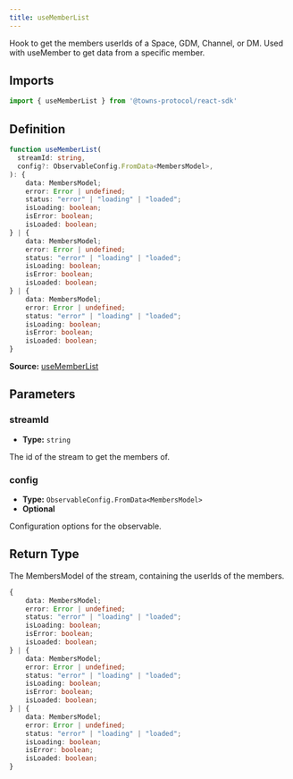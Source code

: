 ```yaml
---
title: useMemberList
---
```

Hook to get the members userIds of a Space, GDM, Channel, or DM. Used with useMember to get data from a specific member.

## Imports

```ts
import { useMemberList } from '@towns-protocol/react-sdk'
```

## Definition

```ts
function useMemberList(
  streamId: string,
  config?: ObservableConfig.FromData<MembersModel>,
): {
    data: MembersModel;
    error: Error | undefined;
    status: "error" | "loading" | "loaded";
    isLoading: boolean;
    isError: boolean;
    isLoaded: boolean;
} | {
    data: MembersModel;
    error: Error | undefined;
    status: "error" | "loading" | "loaded";
    isLoading: boolean;
    isError: boolean;
    isLoaded: boolean;
} | {
    data: MembersModel;
    error: Error | undefined;
    status: "error" | "loading" | "loaded";
    isLoading: boolean;
    isError: boolean;
    isLoaded: boolean;
}
```

**Source:** [useMemberList](https://github.com/towns-protocol/towns/blob/main/packages/react-sdk/src/useMemberList.ts)

## Parameters

### streamId

- **Type:** `string`

The id of the stream to get the members of.

### config

- **Type:** `ObservableConfig.FromData<MembersModel>`
- **Optional**

Configuration options for the observable.

## Return Type

The MembersModel of the stream, containing the userIds of the members.

```ts
{
    data: MembersModel;
    error: Error | undefined;
    status: "error" | "loading" | "loaded";
    isLoading: boolean;
    isError: boolean;
    isLoaded: boolean;
} | {
    data: MembersModel;
    error: Error | undefined;
    status: "error" | "loading" | "loaded";
    isLoading: boolean;
    isError: boolean;
    isLoaded: boolean;
} | {
    data: MembersModel;
    error: Error | undefined;
    status: "error" | "loading" | "loaded";
    isLoading: boolean;
    isError: boolean;
    isLoaded: boolean;
}
```
